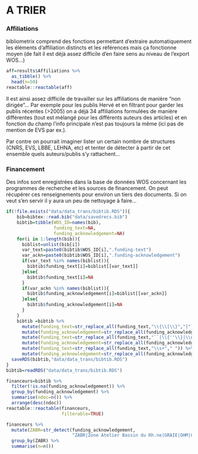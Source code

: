 # A TRIER

### Affiliations

bibliometrix comprend des fonctions permettant d'extraire automatiquement les éléments d'affiliation distincts et les références mais ça fonctionne moyen (de fait il est déjà assez difficile d'en faire sens au niveau de l'export WOS...)

```r
aff=results$Affiliations %>%
  as_tibble() %>% 
  head(n=50)
reactable::reactable(aff)
```

Il est ainsi assez difficile de travailler sur les affiliations de manière "non dirigée"... Par exemple pour les publis Hervé et en filtrant pour garder les publis récentes (\>2005) on a déjà 34 affiliations formulées de manière différentes (tout est mélangé pour les différents auteurs des articles) et en fonction du champ l'info principale n'est pas toujours la même (ici pas de mention de EVS par ex.).

<!-- ```{r aff_piegay} -->

<!-- aff_piegay=tib_auteur %>%  -->

<!--   filter(AU=="PIEGAY H" & PY>2005) %>%  -->

<!--   select(affiliations) %>%  -->

<!--   unique() -->

<!-- reactable::reactable(aff_piegay) -->

<!-- ``` -->

Par contre on pourrait imaginer lister un certain nombre de structures (CNRS, EVS, LBBE, LEHNA, etc) et tenter de détecter à partir de cet ensemble quels auteurs/publis s'y rattachent...

### Financement

Des infos sont enregistrées dans la base de données WOS concernant les programmes de recherche et les sources de financement. On peut récupérer ces renseignements pour environ un tiers des documents. Si on veut s'en servir il y aura un peu de nettoyage à faire...

```r
if(!file.exists("data/data_trans/bibtib.RDS")){
    bib=bibtex::read.bib("data/savedrecs.bib")
    bibtib=tibble(WOS_ID=names(bib),
                  funding_text=NA,
                  funding_acknowledgement=NA)
    for(i in 1:length(bib)){
      biblist=unlist(bib[i])
      var_text=paste0(bibtib$WOS_ID[i],".funding-text")
      var_ackn=paste0(bibtib$WOS_ID[i],".funding-acknowledgement")
      if(var_text %in% names(biblist)){
        bibtib$funding_text[i]=biblist[[var_text]]
      }else{
        bibtib$funding_text[i]=NA
      }
      if(var_ackn %in% names(biblist)){
        bibtib$funding_acknowledgement[i]=biblist[[var_ackn]]
      }else{
        bibtib$funding_acknowledgement[i]=NA
      }
    }
    bibtib =bibtib %>% 
      mutate(funding_text=str_replace_all(funding_text,"\\{\\[\\}","[")) %>% 
      mutate(funding_acknowledgement=str_replace_all(funding_acknowledgement,"\\{\\[\\}","["))%>% 
      mutate(funding_text=str_replace_all(funding_text,"``|\\{''\\}|\\n","")) %>% 
      mutate(funding_acknowledgement=str_replace_all(funding_acknowledgement,"``|\\{''\\}|\\n",""))%>% 
      mutate(funding_text=str_replace_all(funding_text,"\\s+"," ")) %>% 
      mutate(funding_acknowledgement=str_replace_all(funding_acknowledgement,"\\s+"," "))
  saveRDS(bibtib,"data/data_trans/bibtib.RDS")
}
bibtib=readRDS("data/data_trans/bibtib.RDS")
```

```r
financeurs=bibtib %>% 
  filter(!is.na(funding_acknowledgement)) %>% 
  group_by(funding_acknowledgement) %>% 
  summarise(ndoc=n()) %>% 
  arrange(desc(ndoc))
reactable::reactable(financeurs,
                     filterable=TRUE)
```

```r
financeurs %>% 
  mutate(ZABR=str_detect(funding_acknowledgement,
                         "ZABR|Zone Atelier Bassin du Rh.ne|GRAIE|OHM|OSR")) %>% 
  group_by(ZABR) %>% 
  summarise(n=n())
```
